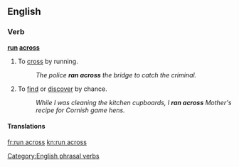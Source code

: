 ==English==

===Verb===

'''[[run]] [[across]]'''

# To [[cross]] by running.
#: ''The police '''ran across''' the bridge to catch the criminal.''
# {{idiom}} To [[find]] or [[discover]] by chance.
#:  ''While I was cleaning the kitchen cupboards, I '''ran across''' Mother's recipe for Cornish game hens.''

====Translations====
{{trans-top|to cross by running}}
{{trans-mid}}
{{trans-bottom}}
{{trans-top|to find by chance}}
{{trans-mid}}
{{trans-bottom}}

[[Category:English phrasal verbs]]

[[fr:run across]]
[[kn:run across]]